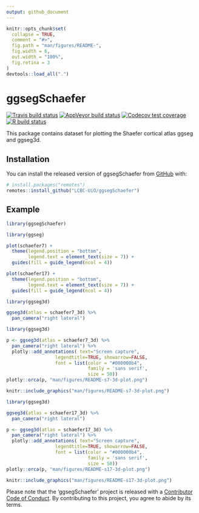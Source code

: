 ```yaml
---
output: github_document
---
```


<!-- README.md is generated from README.Rmd. Please edit that file -->

```r
knitr::opts_chunk$set(
  collapse = TRUE,
  comment = "#>",
  fig.path = "man/figures/README-",
  fig.width = 6,
  out.width = "100%",
  fig.retina = 3
)
devtools::load_all(".")
```

# ggsegSchaefer

<!-- badges: start -->
[![Travis build status](https://travis-ci.com/LCBC-UiO/ggsegSchaefer.svg?branch=master)](https://travis-ci.com/LCBC-UiO/ggsegSchaefer)
[![AppVeyor build status](https://ci.appveyor.com/api/projects/status/github/LCBC-UiO/ggsegSchaefer?branch=master&svg=true)](https://ci.appveyor.com/project/LCBC-UiO/ggsegSchaefer)
[![Codecov test coverage](https://codecov.io/gh/LCBC-UiO/ggsegSchaefer/branch/master/graph/badge.svg)](https://codecov.io/gh/LCBC-UiO/ggsegSchaefer?branch=master)
[![R build status](https://github.com/LCBC-UiO/ggsegSchaefer/workflows/R-CMD-check/badge.svg)](https://github.com/LCBC-UiO/ggsegSchaefer/actions)
<!-- badges: end -->

This package contains dataset for plotting the Shaefer cortical atlas ggseg and ggseg3d. 

## Installation

You can install the released version of ggsegSchaefer from [GitHub](https://github.com/) with:

``` r
# install.packages("remotes")
remotes::install_github("LCBC-UiO/ggsegSchaefer")
```

## Example

```r
library(ggsegSchaefer)
```

```r
library(ggseg)

plot(schaefer7) +
  theme(legend.position = "bottom",
        legend.text = element_text(size = 7)) +
  guides(fill = guide_legend(ncol = 4))

plot(schaefer17) +
  theme(legend.position = "bottom",
        legend.text = element_text(size = 7)) +
  guides(fill = guide_legend(ncol = 4))

```

```r
library(ggseg3d)

ggseg3d(atlas = schaefer7_3d) %>% 
  pan_camera("right lateral")
```

```r
library(ggseg3d)

p <- ggseg3d(atlas = schaefer7_3d) %>%
  pan_camera("right lateral") %>%
  plotly::add_annotations( text="Screen capture",
                  legendtitle=TRUE, showarrow=FALSE,
                  font = list(color = "#000000b4",
                              family = 'sans serif',
                              size = 50))
plotly::orca(p, "man/figures/README-s7-3d-plot.png")
```

```r
knitr::include_graphics("man/figures/README-s7-3d-plot.png")
```


```r
library(ggseg3d)

ggseg3d(atlas = schaefer17_3d) %>% 
  pan_camera("right lateral")
```

```r
p <- ggseg3d(atlas = schaefer17_3d) %>%
  pan_camera("right lateral") %>%
  plotly::add_annotations( text="Screen capture",
                  legendtitle=TRUE, showarrow=FALSE,
                  font = list(color = "#000000b4",
                              family = 'sans serif',
                              size = 50))
plotly::orca(p, "man/figures/README-s17-3d-plot.png")
```

```r
knitr::include_graphics("man/figures/README-s17-3d-plot.png")
```

Please note that the 'ggsegSchaefer' project is released with a
[Contributor Code of Conduct](CODE_OF_CONDUCT.md).
By contributing to this project, you agree to abide by its terms.
